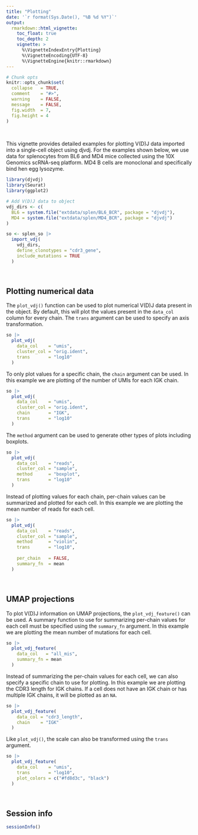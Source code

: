 ```yaml
---
title: "Plotting"
date: '`r format(Sys.Date(), "%B %d %Y")`'
output:
  rmarkdown::html_vignette:
    toc_float: true
    toc_depth: 2
    vignette: >
      %\VignetteIndexEntry{Plotting}
      %\VignetteEncoding{UTF-8}
      %\VignetteEngine{knitr::rmarkdown}
---
```


```r
# Chunk opts
knitr::opts_chunk$set(
  collapse   = TRUE,
  comment    = "#>",
  warning    = FALSE,
  message    = FALSE,
  fig.width  = 7,
  fig.height = 4
)
```

<br>

This vignette provides detailed examples for plotting V(D)J data imported into a single-cell object using djvdj. For the examples shown below, we use data for splenocytes from BL6 and MD4 mice collected using the 10X Genomics scRNA-seq platform. MD4 B cells are monoclonal and specifically bind hen egg lysozyme.

```r
library(djvdj)
library(Seurat)
library(ggplot2)

# Add V(D)J data to object
vdj_dirs <- c(
  BL6 = system.file("extdata/splen/BL6_BCR", package = "djvdj"),
  MD4 = system.file("extdata/splen/MD4_BCR", package = "djvdj")
)

so <- splen_so |>
  import_vdj(
    vdj_dirs,
    define_clonotypes = "cdr3_gene",
    include_mutations = TRUE
  )
```

<br>

## Plotting numerical data

The `plot_vdj()` function can be used to plot numerical V(D)J data present in the object. By default, this will plot the values present in the `data_col` column for every chain. The `trans` argument can be used to specify an axis transformation.

```r
so |>
  plot_vdj(
    data_col    = "umis",
    cluster_col = "orig.ident",
    trans       = "log10"
  )
```

To only plot values for a specific chain, the `chain` argument can be used. In this example we are plotting of the number of UMIs for each IGK chain.

```r
so |>
  plot_vdj(
    data_col    = "umis",
    cluster_col = "orig.ident",
    chain       = "IGK",
    trans       = "log10"
  )
```

The `method` argument can be used to generate other types of plots including boxplots.

```r
so |>
  plot_vdj(
    data_col    = "reads",
    cluster_col = "sample",
    method      = "boxplot",
    trans       = "log10"
  )
```

Instead of plotting values for each chain, per-chain values can be summarized and plotted for each cell. In this example we are plotting the mean number of reads for each cell.

```r
so |>
  plot_vdj(
    data_col    = "reads",
    cluster_col = "sample",
    method      = "violin",
    trans       = "log10",
    
    per_chain   = FALSE,
    summary_fn  = mean
  )
```

<br>

## UMAP projections

To plot V(D)J information on UMAP projections, the `plot_vdj_feature()` can be used. A summary function to use for summarizing per-chain values for each cell must be specified using the `summary_fn` argument. In this example we are plotting the mean number of mutations for each cell.

```r
so |>
  plot_vdj_feature(
    data_col   = "all_mis",
    summary_fn = mean
  )
```

Instead of summarizing the per-chain values for each cell, we can also specify a specific chain to use for plotting. In this example we are plotting the CDR3 length for IGK chains. If a cell does not have an IGK chain or has multiple IGK chains, it will be plotted as an `NA`.

```r
so |>
  plot_vdj_feature(
    data_col = "cdr3_length",
    chain    = "IGK"
  )
```

Like `plot_vdj()`, the scale can also be transformed using the `trans` argument.

```r
so |>
  plot_vdj_feature(
    data_col    = "umis",
    trans       = "log10",
    plot_colors = c("#fd8d3c", "black")
  )
```

<br>

## Session info

```r
sessionInfo()
```
